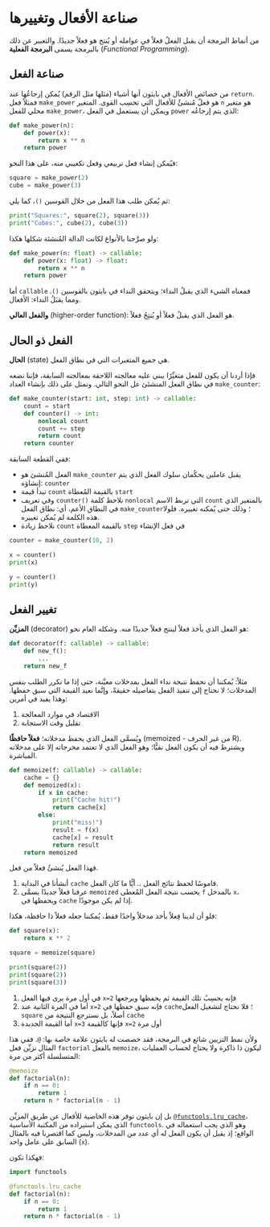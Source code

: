 # صناعة الأفعال وتغييرها

من أنماط البرمجة أن يقبل الفعلُ فعلاً في عوامله أو يُنتج هو فعلاً جديدًا. والتعبير عن ذلك بالبرمجة يسمى **البرمجة الفعلية** (*Functional Programming*).

## صناعة الفعل

من خصائص الأفعال في بايثون أنها أشياء (مثلها مثل الرقم) يُمكن إرجاعُها عند `return`.
فمثلاً فعل `make_power` هو فعلٌ مُنشئٌ للأفعال التي تحسِب القوى. المتغير `n` هو متغير محلي للفعل `make_power`، ويمكن أن يستعمل في الفعل `power` الذي يتم إرجاعُه:

```python
def make_power(n):
    def power(x):
        return x ** n
    return power
```

فيُمكن إنشاء فعل تربيعي وفعل تكعيبي منه، على هذا النحو:

```python
square = make_power(2)
cube = make_power(3)
```

ثم يُمكن طلب هذا الفعل من خلال القوسين `()`، كما يلي:

```python
print("Squares:", square(2), square(3))
print("Cubes:", cube(2), cube(3))
```

ولو صرَّحنا بالأنواع لكانت الدالة المُنشئة شكلها هكذا:

```python
def make_power(n: float) -> callable:
    def power(x: float) -> float:
        return x ** n
    return power
```

أما `callable` فمعناه الشيء الذي يقبلُ النداء؛ ويتحقق النداء في بايثون بالقوسين `()`. ومما يقبَلُ النداء: الأفعال.

**والفعل العالي** (higher-order function): هو الفعل الذي يقبلُ فعلاً أو يُنتِجُ فعلاً.


## الفعل ذو الحال

**الحال** (state) هي جميع المتغيرات التي في نطاق الفعل.

فإذا أردنا أن يكون للفعل متغيِّرًا يبني عليه معالجته اللاحقة بمعالجته السابقة، فإننا نضعه في نطاق الفعل المنشئئ عل النحو التالي.
ونمثل على ذلك بإنشاء العداد `make_counter`:

```python
def make_counter(start: int, step: int) -> callable:
    count = start
    def counter() -> int:
        nonlocal count
        count += step
        return count
    return counter
```

ففي القطعة السابقة:

- الفعل المُنشئ هو `make_counter` يقبل عاملين يحكُمان سلوك الفعل الذي يتم إنشاؤه: `counter`
- تبدأ قيمة `count` بالقيمة المُعطاة `start`
- وفي تعريف `counter()` نلاحظ كلمة `nonlocal` التي تربط الاسم `count` بالمتغير الذي في النطاق الأعم، أي: نطاق الفعل `make_counter`؛ وذلك حتى يُمكنه تغييره. فلولا هذه الكلمة لم يُمكن تغييره.
- نلاحظ زيادة `count` بالقيمة المعطاة `step` في فعل الإنشاء

```python
counter = make_counter(10, 2)

x = counter()
print(x)

y = counter()
print(y)
```

## تغيير الفعل

**المزيِّن** (decorator) هو الفعل الذي يأخذ فعلاً لينتج فعلاً جديدًا منه.
وشكله العام نحو:

```python
def decorator(f: callable) -> callable:
    def new_f():
        ...
    return new_f
```

مثلاً:
يُمكننا أن نحفظ نتيجة نداء الفعل بمدخلات معيَّنة، حتى إذا ما تكرر الطلب بنفس المدخلات؛ لا نحتاج إلى تنفيذ الفعل بتفاصيله حقيقةً، وإنَّما نعيد القيمة التي سبق حفظها. وهذا يفيد في أمرين:

1. الاقتصاد في موارد المعالجة
2. تقليل وقت الاستجابة

ويُسمَّى الفعل الذي يحفظ مدخلاته؛ **فعلاً حافظًا** (memoized - من غير الحرف R).
ويشترط فيه أن يكون الفعل نقيًّا؛ وهو الفعل الذي لا تعتمد مخرجاته إلا على مدخلاته المباشرة.

```python
def memoize(f: callable) -> callable:
    cache = {}
    def memoized(x):
        if x in cache:
            print("Cache hit!")
            return cache[x]
        else:
            print("miss!")
            result = f(x)
            cache[x] = result
            return result
    return memoized
```

فهذا الفعل يُنشئُ فعلاً من فعل.

1. أنشأنا في البداية `cache` قاموسًا لحفظ نتائج الفعل .. أيًّا ما كان الفعل.
2. عرفنا فعلاً جديدًا يسمَّى `memoized` يحسب نتيجة الفعل المُعطى `f` بالمدخل `x`، ويحفظها في `cache` إذا لم يكن موجودًا.

فلو أن لدينا فِعلاً يأخذ مدخلاً واحدًا فقط، يُمكننا جعله فعلاً ذا حافظة، هكذا:

```python
def square(x):
    return x ** 2

square = memoize(square)

print(square(2))
print(square(2))
print(square(3))
```

1. في أول مرة يرى فيها الفعل `x=2` فإنه يحسِبُ تلك القيمة ثم يحفظها ويرجعها
2. أما في المرة الثانية عند `x=2` فإنه سبق حفظها في `cache`؛ فلا نحتاج لتشغيل الفعل `square` أصلاً، بل نسترجع النتيجة من `cache`
3. أما القيمة الجديدة `x=3` فإنها كالقيمة `x=2` أول مرة

ولأن نمط التزيين شائع في البرمجة، فقد خصصت له بايثون علامة خاصة بها: `@`.
ففي هذا المثال نزيِّن فعل `factorial` بالفعل `memoize`، ليكون ذا ذاكرة ولا يحتاج لحساب العمليات المتسلسلة أكثر من مرة:

```python
@memoize
def factorial(n):
    if n == 0:
        return 1
    return n * factorial(n - 1)
```

بل إن بايثون توفر هذه الخاصية للأفعال عن طريق المزيِّن [`@functools.lru_cache`](https://docs.python.org/3/library/functools.html#functools.cache)، الذي يمكن استيراده من المكتبة الأساسية `functools`.
وهو الذي يجب استعماله في الواقع؛ إذ يقبل أن يكون الفعل له أي عدد من المدخلات، وليس كما اقتصرنا فيه بالمثال السابق على عامل واحد (`x`). 

فهكذا تكون:

```python
import functools

@functools.lru_cache
def factorial(n):
    if n == 0:
        return 1
    return n * factorial(n - 1)
```
